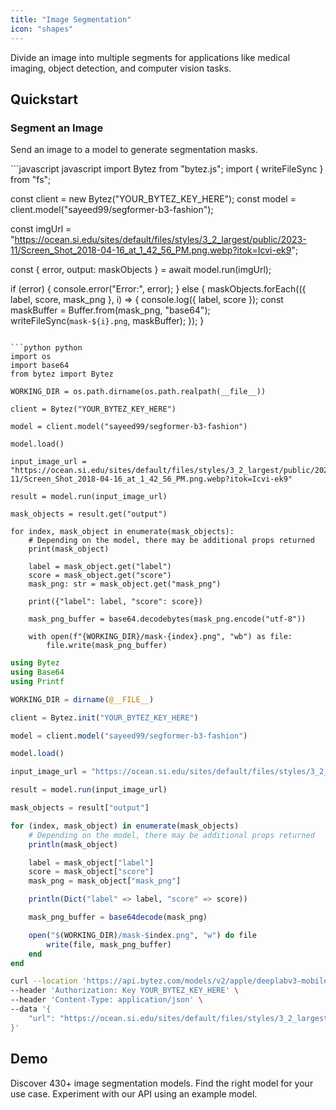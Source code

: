 ```yaml
---
title: "Image Segmentation"
icon: "shapes"
---
```

<Tip>Divide an image into multiple segments for applications like medical imaging, object detection, and computer vision tasks.</Tip>

## Quickstart
### Segment an Image
Send an image to a model to generate segmentation masks.

<CodeGroup>
```javascript javascript 
import Bytez from "bytez.js";
import { writeFileSync } from "fs";

const client = new Bytez("YOUR_BYTEZ_KEY_HERE");
const model = client.model("sayeed99/segformer-b3-fashion");

const imgUrl = "https://ocean.si.edu/sites/default/files/styles/3_2_largest/public/2023-11/Screen_Shot_2018-04-16_at_1_42_56_PM.png.webp?itok=Icvi-ek9";

const { error, output: maskObjects } = await model.run(imgUrl);

if (error) {
  console.error("Error:", error);
} else {
  maskObjects.forEach(({ label, score, mask_png }, i) => {
    console.log({ label, score });
    const maskBuffer = Buffer.from(mask_png, "base64");
    writeFileSync(`mask-${i}.png`, maskBuffer);
  });
}
```

```python python
import os
import base64
from bytez import Bytez

WORKING_DIR = os.path.dirname(os.path.realpath(__file__))

client = Bytez("YOUR_BYTEZ_KEY_HERE")

model = client.model("sayeed99/segformer-b3-fashion")

model.load()

input_image_url = "https://ocean.si.edu/sites/default/files/styles/3_2_largest/public/2023-11/Screen_Shot_2018-04-16_at_1_42_56_PM.png.webp?itok=Icvi-ek9"

result = model.run(input_image_url)

mask_objects = result.get("output")

for index, mask_object in enumerate(mask_objects):
    # Depending on the model, there may be additional props returned
    print(mask_object)

    label = mask_object.get("label")
    score = mask_object.get("score")
    mask_png: str = mask_object.get("mask_png")

    print({"label": label, "score": score})

    mask_png_buffer = base64.decodebytes(mask_png.encode("utf-8"))

    with open(f"{WORKING_DIR}/mask-{index}.png", "wb") as file:
        file.write(mask_png_buffer)
```

```julia julia
using Bytez
using Base64
using Printf

WORKING_DIR = dirname(@__FILE__)

client = Bytez.init("YOUR_BYTEZ_KEY_HERE")

model = client.model("sayeed99/segformer-b3-fashion")

model.load()

input_image_url = "https://ocean.si.edu/sites/default/files/styles/3_2_largest/public/2023-11/Screen_Shot_2018-04-16_at_1_42_56_PM.png.webp?itok=Icvi-ek9"

result = model.run(input_image_url)

mask_objects = result["output"]

for (index, mask_object) in enumerate(mask_objects)
	# Depending on the model, there may be additional props returned
	println(mask_object)

	label = mask_object["label"]
	score = mask_object["score"]
	mask_png = mask_object["mask_png"]

	println(Dict("label" => label, "score" => score))

	mask_png_buffer = base64decode(mask_png)

	open("$(WORKING_DIR)/mask-$index.png", "w") do file
		write(file, mask_png_buffer)
	end
end
```

```bash rest
curl --location 'https://api.bytez.com/models/v2/apple/deeplabv3-mobilevit-small' \
--header 'Authorization: Key YOUR_BYTEZ_KEY_HERE' \
--header 'Content-Type: application/json' \
--data '{
    "url": "https://ocean.si.edu/sites/default/files/styles/3_2_largest/public/2023-11/Screen_Shot_2018-04-16_at_1_42_56_PM.png.webp?itok=Icvi-ek9"
}'
```
</CodeGroup>

## Demo

<CardGroup>

<Card title="Explore Models" href="/model-api/playground/models" icon="cube">
  Discover 430+ image segmentation models. Find the right model for your use case.
</Card>

<Card title="API Playground" href="/model-api/playground/open-source/examples/image-as-input/segmentation" icon="webhook">
  Experiment with our API using an example model.
</Card>

</CardGroup>
